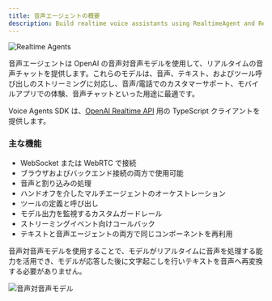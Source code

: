 ```yaml
---
title: 音声エージェントの概要
description: Build realtime voice assistants using RealtimeAgent and RealtimeSession
---
```



![Realtime Agents](https://cdn.openai.com/API/docs/images/diagram-speech-to-speech.png)

音声エージェントは OpenAI の音声対音声モデルを使用して、リアルタイムの音声チャットを提供します。これらのモデルは、音声、テキスト、およびツール呼び出しのストリーミングに対応し、音声/電話でのカスタマーサポート、モバイルアプリでの体験、音声チャットといった用途に最適です。

Voice Agents SDK は、[OpenAI Realtime API](https://platform.openai.com/docs/guides/realtime) 用の TypeScript クライアントを提供します。

<LinkCard
  title="クイックスタート"
  href="/openai-agents-js/ja/guides/voice-agents/quickstart"
  description="OpenAI Agents SDK を使って、数分で最初のリアルタイム音声アシスタントを構築しましょう。"
/>

### 主な機能

- WebSocket または WebRTC で接続
- ブラウザおよびバックエンド接続の両方で使用可能
- 音声と割り込みの処理
- ハンドオフを介したマルチエージェントのオーケストレーション
- ツールの定義と呼び出し
- モデル出力を監視するカスタムガードレール
- ストリーミングイベント向けコールバック
- テキストと音声エージェントの両方で同じコンポーネントを再利用

音声対音声モデルを使用することで、モデルがリアルタイムに音声を処理する能力を活用でき、モデルが応答した後に文字起こしを行いテキストを音声へ再変換する必要がありません。

![音声対音声モデル](https://cdn.openai.com/API/docs/images/diagram-chained-agent.png)
